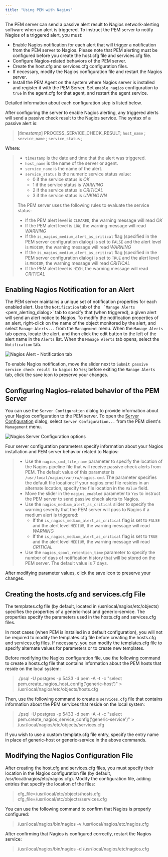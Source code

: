 ```yaml
---
title: "Using PEM with Nagios"
---
```


<div id="using_pem_with_nagios" class="registered_link"></div>

The PEM server can send a passive alert result to Nagios network-alerting software when an alert is triggered. To instruct the PEM server to notify Nagios of a triggered alert, you must:

-   Enable Nagios notification for each alert that will trigger a notification from the PEM server to Nagios. Please note that PEM alerting must be configured before you create the host.cfg file and services.cfg file.
-   Configure Nagios-related behaviors of the PEM server.
-   Create the host.cfg and services.cfg configuration files.
-   If necessary, modify the Nagios configuration file and restart the Nagios server.
-   Install the PEM Agent on the system where Nagios server is installed and register it with the PEM Server. Set `enable_nagios` configuration to `true` in the agent.cfg for that agent, and restart the agent service.

Detailed information about each configuration step is listed below.

After configuring the server to enable Nagios alerting, any triggered alerts will send a passive check result to the Nagios service. The syntax of a passive alert is:

> \[*timestamp*] PROCESS_SERVICE_CHECK_RESULT; `host_name` ; `service_name` ; `service_status` ;

Where:

> -   `timestamp` is the date and time that the alert was triggered.
> -   `host_name` is the name of the server or agent.
> -   `service_name` is the name of the alert.
> -   `service_status` is the numeric service status value:
>     -   0 if the service status is *OK*
>     -   1 if the service status is *WARNING*
>     -   2 if the service status is *CRITICAL*
>     -   3 if the service status is *UNKNOWN*
>
> The PEM server uses the following rules to evaluate the service status:
>
> -   If the PEM alert level is `CLEARED`, the warning message will read *OK*
> -   If the PEM alert level is `LOW`, the warning message will read *WARNING*
> -   If the `is_nagios_medium_alert_as_critical` flag (specified in the PEM server configuration dialog) is set to `FALSE` and the alert level is `MEDIUM`, the warning message will read *WARNING*
> -   If the `is_nagios_medium_alert_as_critical` flag (specified in the PEM server configuration dialog) is set to `TRUE` and the alert level is `MEDIUM`, the warning message will read *CRITICAL*
> -   If the PEM alert level is `HIGH`, the warning message will read *CRITICAL*

## Enabling Nagios Notification for an Alert

The PEM server maintains a unique set of notification properties for each enabled alert. Use the `Notification` tab of the `` `Manage Alerts`` &lt;pem_alerting_dialog>\` tab to specify that (when triggered), a given alert will send an alert notice to Nagios. To modify the notification properties of an alert, right-click on the name of the object monitored by the alert, and select `Manage Alerts...` from the `Management` menu. When the `Manage Alerts` tab opens, locate the alert, and then click the edit button to the left of the alert name in the `Alerts` list. When the `Manage Alerts` tab opens, select the `Notification` tab.

![Nagios Alert - Notification tab](../../images/nagios_alert_notification.png)

To enable Nagios notification, move the slider next to `Submit passive service check result to Nagios` to `Yes`; before exiting the `Manage Alerts` tab, click the save icon to preserve your changes.

## Configuring Nagios-related behavior of the PEM Server

You can use the `Server Configuration` dialog to provide information about your Nagios configuration to the PEM server. To open the [Server Configuration](../02_pem_server_config/#pem_server_config) dialog, select `Server Configuration...` from the PEM client's `Management` menu.

![Nagios Server Configuration options](../../images/nagios_server_configuration.png)

Four server configuration parameters specify information about your Nagios installation and PEM server behavior related to Nagios:

> -   Use the `nagios_cmd_file_name` parameter to specify the location of the Nagios pipeline file that will receive passive check alerts from PEM. The default value of this parameter is `/usr/local/nagios/var/rw/nagios.cmd`. The parameter specifies the default file location; if your nagios.cmd file resides in an alternate location, specify the file location in the `Value` field.
> -   Move the slider in the `nagios_enabled` parameter to `Yes` to instruct the PEM server to send passive check alerts to Nagios.
> -   Use the `nagios_medium_alert_as_critical` slider to specify the warning severity that the PEM server will pass to Nagios if a medium alert is triggered:
>     -   If the `is_nagios_medium_alert_as_critical` flag is set to `FALSE` and the alert level `MEDIUM`, the warning message will read *WARNING*
>     -   If the `is_nagios_medium_alert_as_critical` flag is set to `TRUE` and the alert level `MEDIUM`, the warning message will read *CRITICAL*
> -   Use the `nagios_spool_retention_time` parameter to specify the number of days of notification history that will be stored on the PEM server. The default value is 7 days.

After modifying parameter values, click the save icon to preserve your changes.

## Creating the hosts.cfg and services.cfg File

The templates.cfg file (by default, located in /usr/local/nagios/etc/objects) specifies the properties of a generic-host and generic-service. The properties specify the parameters used in the hosts.cfg and services.cfg files.

In most cases (when PEM is installed in a default configuration), you will not be required to modify the templates.cfg file before creating the hosts.cfg and services.cfg files. If necessary, you can modify the templates.cfg file to specify alternate values for parameters or to create new templates.

Before modifying the Nagios configuration file, use the following command to create a hosts.cfg file that contains information about the PEM hosts that reside on the local system:

> ./psql -U postgres -p 5433 -d pem -A -t -c "select pem.create_nagios_host_config('generic-host')" > /usr/local/nagios/etc/objects/hosts.cfg

Then, use the following command to create a `services.cfg` file that contains information about the PEM services that reside on the local system:

> ./psql -U postgres -p 5433 -d pem -A -t -c "select pem.create_nagios_service_config('generic-service')" > /usr/local/nagios/etc/objects/services.cfg

If you wish to use a custom template.cfg file entry, specify the entry name in place of generic-host or generic-service in the above commands.

## Modifying the Nagios Configuration File

After creating the host.cfg and services.cfg files, you must specify their location in the Nagios configuration file (by default, /usr/local/nagios/etc/nagios.cfg). Modify the configuration file, adding entries that specify the location of the files:

> cfg_file=/usr/local/etc/objects/hosts.cfg cfg_file=/usr/local/etc/objects/services.cfg

You can use the following command to confirm that Nagios is properly configured:

> /usr/local/nagios/bin/nagios -v /usr/local/nagios/etc/nagios.cfg

After confirming that Nagios is configured correctly, restart the Nagios service:

> /usr/local/nagios/bin/nagios -d /usr/local/nagios/etc/nagios.cfg
